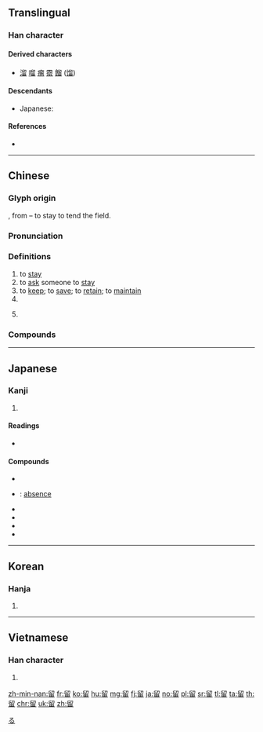 {{character info/new}}
{{also|畱|畄}}
==Translingual==

===Han character===
{{Han char|rn=102|rad=田|as=05|sn=10|four=77602|canj=HHW}}

====Derived characters====
* [[溜]] [[𠺕]] [[瘤]] [[霤]] [[餾]] ([[馏]])

====Descendants====
* Japanese: {{ja-l|る}}

====References====
* {{Han ref|kx=0761.050|dkj=21808|dj=1171.010|hdz=42537.040|uh=7559|ud=30041|bh=AF64|bd=44900}}

[[Category:Han characters from which hiragana were derived|る]]

----

==Chinese==
{{zh-forms|alt=畱,㽞,畄}}

===Glyph origin===
{{Han etym}}
{{Han simp|畱|f=戼|t=卯}}, from {{Han compound|丣|田|t2=field|ls=psc|c1=p|c2=s}} – to stay to tend the field.

===Pronunciation===
{{zh-pron
|m=liú
|c=lau4
|h=pfs=liù
|md=
|mn=lâu/liû
|w=3lieu
|mc=y
|oc=y
|ma=y
|cat=v
}}

===Definitions===
{{zh-hanzi}}

# to [[stay]]
# to [[ask]] someone to [[stay]]
# to [[keep]]; to [[save]]; to [[retain]]; to [[maintain]]
# {{zh-short|留學|to [[study]] [[abroad]]}}
# {{rfdef|zh}}
#: {{zh-x|把 頭髮 留 到 落 腰|have one's hair grow to waist-length|C}}

===Compounds===
{{zh-der|留下|留低|留言|留醫|逗留|停留|保留|遺留|留級|留級生|留班|留班生|留學|留學生|留堂|留校|不留一字|停留長智|伊留申|乞留乞良|去留|容留|不留體統|保留林|不留餘地|慰留|乞留惡濫|保留曲線|小留學生|保留價格|不中留|不留心|宿留|勾留|寸甲不留|居留|久留|急留骨碌|剔留禿魯|不留|偎留|乞留玎琅|張良擇留|彌留|居留權|屯留縣|寸草不留|保留徵收|存留|保留盈餘|七留七林|女大難留|人死留名|保留地|外僑居留|不留神|三不留|保留戶|刀下留人|志留紀|劈留撲碌|乞留曲律|代留|居留證|留難|截鐙留鞭|留頭|留連|滯留鋒|留一手|留餘地|扳留|留寓|留戀|留連不捨|留芳百世|留話|留臉|留職停薪|留傳|留身|萬古留芳|毫不留情|留客住|留存|留住|挽留|款留|攀留|留飯|留名|留滯|留情|留侯論|留取|留洋|留學考試|留待|留面子|留退步|留美學人|留念|留影|留言冊|留言板|手下留情|稽留|留守|留懷|留根|留宿|留駐|留任|留成|拘留所|收留|截髮留賓|留中不發|留扣子|留後手|步步留心|拘留|殘留|的留的立|片甲不留|留後步|留意|留置觀察|滴留撲|留鳥|留髡|留門|留連忘返|留言簿|留蘭香|留臉面|留聲機|留置|留白|留海|留步|留有餘地|留春|留心用意|留心|留帖|留尾巴|留客雨|留別|留侯|王留|留後路|留題|留神|扣留|沒留沒亂|滯留|淹留|淅零淅留|瀦留|留職|淅留淅零|截留|陳留|遲留|革留|養虎留患|邀留|青史名留|雞犬不留|虎死留皮|青史留名|馬留|自留地|鄭驛留賓|預留|須留|革職留任|齒頰留香|豹死留皮|迷留摸亂|赤留出律|逋留|迷留沒亂|迷留悶亂|自留山|遮道挽留|苦留|苟留殘喘|羈留}}

{{zh-cat|Beginning}}

----

==Japanese==

===Kanji===
{{ja-kanji|grade=5|rs=田05}}

# {{defn|lang=ja|sort=田05}}

====Readings====
* {{ja-readings|goon=[[る]] (ru)|kanon=[[りゅう]] (ryū), {{qualifier|historical}} [[りう]] (riu)|kun=[[とめる]] (tomeru), [[とどまる]] (todomaru), [[とまる]] (tomaru)}}

====Compounds====
{{der-top|Compounds}}
* {{ja-r|留意|りゅうい}}
* {{ja-r|留守|るす}}: [[absence]]
* {{ja-r|留任|りゅうにん}}
* {{ja-r|留年|りゅうねん}}
* {{ja-r|留学|りゅうがく}}
* {{ja-r|保留|ほりゅう}}
{{der-bottom}}

----

==Korean==

===Hanja===
{{ko-hanja|hangeul=[[류]]>[[유]]}}

# {{defn|lang=ko|sort=田05}}

----

==Vietnamese==

===Han character===
{{vi-hantu|[[lưu]]|rs=田05}}

# {{defn|lang=vi|sort=田05}}

[[zh-min-nan:留]]
[[fr:留]]
[[ko:留]]
[[hu:留]]
[[mg:留]]
[[fj:留]]
[[ja:留]]
[[no:留]]
[[pl:留]]
[[sr:留]]
[[tl:留]]
[[ta:留]]
[[th:留]]
[[chr:留]]
[[uk:留]]
[[zh:留]]